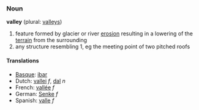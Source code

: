 ===Noun===
'''valley''' (plural: [[valleys]])

#feature formed by glacier or river [[erosion]] resulting in a lowering of the [[terrain]] from the surrounding
#any structure resembling 1, eg the meeting point of two pitched roofs

====Translations====
*[[Basque]]: [[ibar]]
*Dutch: [[vallei]] ''f'', [[dal]] ''n''
*French: [[vallée]] ''f''
*German: [[Senke]] ''f''
*Spanish: [[valle]] ''f''